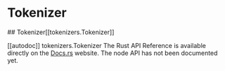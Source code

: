 # Tokenizer

<tokenizerslangcontent>
<python>
## Tokenizer[[tokenizers.Tokenizer]]

[[autodoc]] tokenizers.Tokenizer
</python>
<rust>
The Rust API Reference is available directly on the [Docs.rs](https://docs.rs/tokenizers/latest/tokenizers/) website.
</rust>
<node>
The node API has not been documented yet.
</node>
</tokenizerslangcontent>